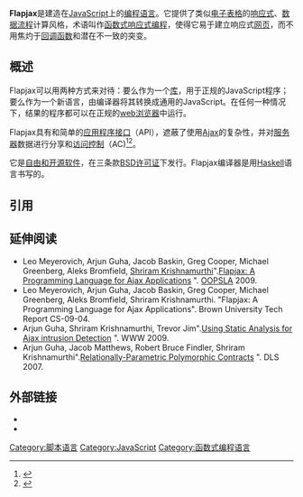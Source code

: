 {{NoteTA|G1=IT}}
{{Infobox programming language
| name = Flapjax
| logo = <!-- Filename only -->
| logo caption = 
| screenshot = <!-- Filename only -->
| screenshot caption = 
| paradigms = [[编程范型|多范型]]: [[事件驱动编程|事件驱动]], [[响应式编程|响应式]], [[数据流程编程|数据流程]], [[函数式编程|函数式]], [[指令式编程|指令式]], [[面向对象编程|面向对象]] ([[基于原型编程|基于原型]])
| family = 
| designers = Leo Meyerovich, Arjun Guha, Jacob Baskin, Gregory Cooper, Michael Greenberg, Aleks Bromfield, Shriram Krishnamurthi
| developer = <!-- or: | developers = -->
| released = {{Start date and age|2006}}
| latest release version = 2.1
| latest release date = {{Start date and age|2009|11|02|df=yes}}
| typing = [[动态类型|动态]], [[鸭子类型|鸭子类型]]
| scope = 
| programming language = [[JavaScript|JavaScript]]
| platform = [[Web浏览器|Web浏览器]]
| operating system = 
| license = [[BSD许可证|三条款BSD许可证]]
| file ext = 
| file format = <!-- or: | file formats = -->
| website = {{URL|www.flapjax-lang.org}}
| implementations = 
| dialects = 
| influenced by = 
| influenced = 
}}
'''Flapjax'''是建造在[[JavaScript|JavaScript]]上的[[编程语言|编程语言]]。它提供了类似[[电子表格|电子表格]]的[[响应式编程|响应式]]、[[数据流程编程|数据流程]]计算风格，术语叫作[[函数式响应式编程|函数式响应式编程]]，使得它易于建立响应式[[网页|网页]]，而不用焦灼于[[回调函数|回调函数]]和潜在不一致的突变。

==概述==
Flapjax可以用两种方式来对待：要么作为一个[[函式库|库]]，用于正规的JavaScript程序；要么作为一个新语言，由编译器将其转换成通用的JavaScript。在任何一种情况下，结果的程序都可以在正规的[[web浏览器|web浏览器]]中运行。

Flapjax具有{{en-link|持久性 (计算机科学)|Persistence (computer science)|持久性存储}}和简单的[[应用程序接口|应用程序接口]]（API），遮蔽了使用[[Ajax|Ajax]]的复杂性，并对[[服务器|服务器]]数据进行分享和[[访问控制|访问控制]]（AC)<ref>{{cite news |url=http://www.digitalartsonline.co.uk/news/creative-lifestyle/flapjax-on-griddle-for-web-apps/ |title=Flapjax on the griddle for Web apps |date=October 16, 2006 |last=Krill |first=Paul |work=Digital Arts |publisher=[[International_Data_Group|International Data Group]] (IDG) |access-date=September 17, 2019 |archive-date=2016-03-04 |archive-url=https://web.archive.org/web/20160304084055/http://www.digitalartsonline.co.uk/news/creative-lifestyle/flapjax-on-griddle-for-web-apps/ }}</ref><ref>{{Cite web|url=https://cs.brown.edu/~sk/Publications/Papers/Published/mgbcgbk-flapjax/|title=Flapjax: A Programming Language for Ajax Applications|website=cs.brown.edu|access-date=2019-11-14|archive-date=2020-08-10|archive-url=https://web.archive.org/web/20200810222836/http://cs.brown.edu/~sk/Publications/Papers/Published/mgbcgbk-flapjax/}}</ref>。

它是[[自由和开源软件|自由和开源软件]]，在三条款[[BSD许可证|BSD许可证]]下发行。Flapjax编译器是用[[Haskell|Haskell]]语言书写的。

== 引用 ==
{{Reflist}}

== 延伸阅读 ==
* Leo Meyerovich, Arjun Guha, Jacob Baskin, Greg Cooper, Michael Greenberg, Aleks Bromfield, [[Shriram_Krishnamurthi|Shriram Krishnamurthi]]".[http://www.cs.brown.edu/~arjun/public/flapjax.pdf Flapjax: A Programming Language for Ajax Applications] {{Wayback|url=http://www.cs.brown.edu/~arjun/public/flapjax.pdf |date=20170813035629 }}". [[OOPSLA|OOPSLA]] 2009. 
* Leo Meyerovich, Arjun Guha, Jacob Baskin, Greg Cooper, Michael Greenberg, Aleks Bromfield, Shriram Krishnamurthi. "Flapjax: A Programming Language for Ajax Applications". Brown University Tech Report CS-09-04.
* Arjun Guha, Shriram Krishnamurthi, Trevor Jim".[http://www2009.org/proceedings/pdf/p561.pdf Using Static Analysis for Ajax intrusion Detection] {{Wayback|url=http://www2009.org/proceedings/pdf/p561.pdf |date=20110904230952 }}". WWW 2009.
* Arjun Guha, Jacob Matthews, Robert Bruce Findler, Shriram Krishnamurthi".[http://www.cs.brown.edu/~sk/Publications/Papers/Published/gmfk-rel-par-poly-cont/paper.pdf Relationally-Parametric Polymorphic Contracts] {{Wayback|url=http://www.cs.brown.edu/~sk/Publications/Papers/Published/gmfk-rel-par-poly-cont/paper.pdf |date=20210414234147 }}". DLS 2007.

==外部链接==
* {{Official website|www.flapjax-lang.org}}
* {{GitHub|brownplt/flapjax|Flapjax}}

[[Category:脚本语言|Category:脚本语言]]
[[Category:JavaScript|Category:JavaScript]]
[[Category:函数式编程语言|Category:函数式编程语言]]